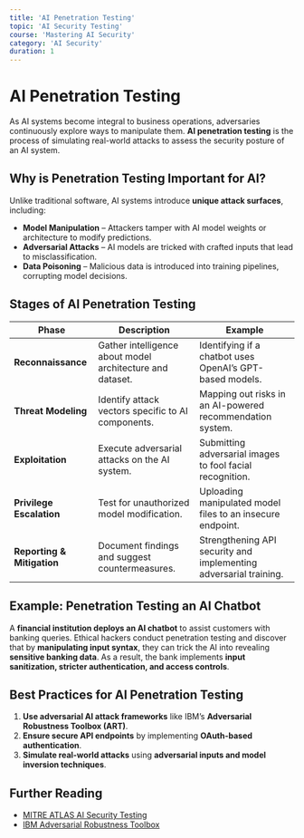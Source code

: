 ```yaml
---
title: 'AI Penetration Testing'
topic: 'AI Security Testing'
course: 'Mastering AI Security'
category: 'AI Security'
duration: 1
---
```


# AI Penetration Testing

As AI systems become integral to business operations, adversaries continuously explore ways to manipulate them. **AI penetration testing** is the process of simulating real-world attacks to assess the security posture of an AI system.

## **Why is Penetration Testing Important for AI?**

Unlike traditional software, AI systems introduce **unique attack surfaces**, including:  

- **Model Manipulation** – Attackers tamper with AI model weights or architecture to modify predictions.
- **Adversarial Attacks** – AI models are tricked with crafted inputs that lead to misclassification.
- **Data Poisoning** – Malicious data is introduced into training pipelines, corrupting model decisions.

## **Stages of AI Penetration Testing**

| Phase | Description | Example |
|-------|------------|---------|
| **Reconnaissance** | Gather intelligence about model architecture and dataset. | Identifying if a chatbot uses OpenAI’s GPT-based models. |
| **Threat Modeling** | Identify attack vectors specific to AI components. | Mapping out risks in an AI-powered recommendation system. |
| **Exploitation** | Execute adversarial attacks on the AI system. | Submitting adversarial images to fool facial recognition. |
| **Privilege Escalation** | Test for unauthorized model modification. | Uploading manipulated model files to an insecure endpoint. |
| **Reporting & Mitigation** | Document findings and suggest countermeasures. | Strengthening API security and implementing adversarial training. |

## **Example: Penetration Testing an AI Chatbot**

A **financial institution deploys an AI chatbot** to assist customers with banking queries. Ethical hackers conduct penetration testing and discover that by **manipulating input syntax**, they can trick the AI into revealing **sensitive banking data**. As a result, the bank implements **input sanitization, stricter authentication, and access controls**.

## **Best Practices for AI Penetration Testing**

1. **Use adversarial AI attack frameworks** like IBM’s **Adversarial Robustness Toolbox (ART)**.
2. **Ensure secure API endpoints** by implementing **OAuth-based authentication**.
3. **Simulate real-world attacks** using **adversarial inputs and model inversion techniques**.

## **Further Reading**

- [MITRE ATLAS AI Security Testing](https://atlas.mitre.org/)  
- [IBM Adversarial Robustness Toolbox](https://github.com/Trusted-AI/adversarial-robustness-toolbox)  

